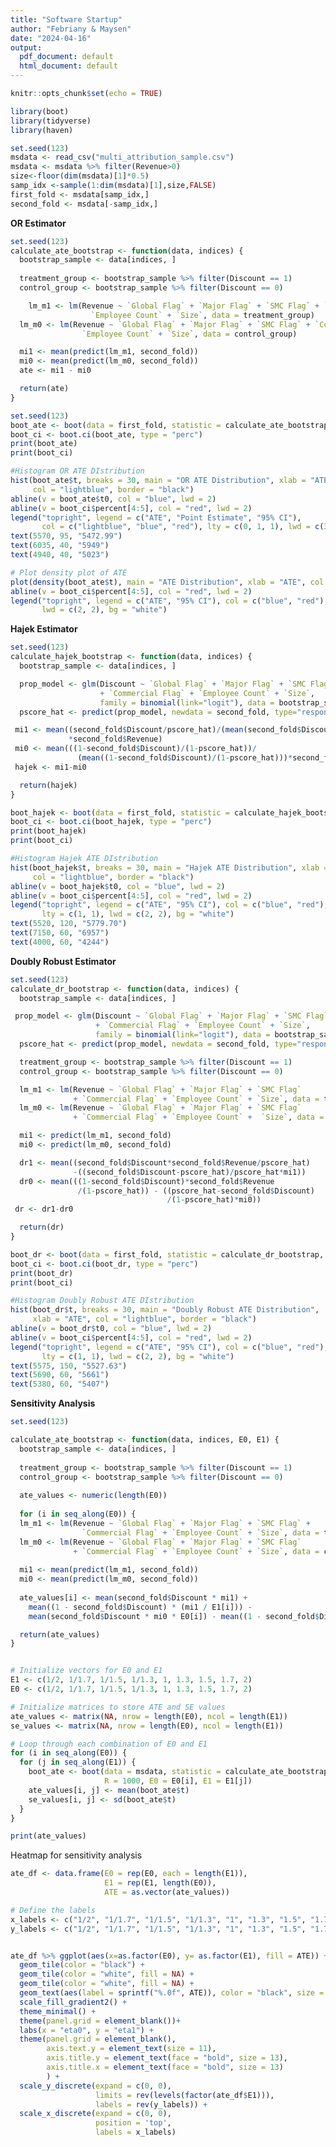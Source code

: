```yaml
---
title: "Software Startup"
author: "Febriany & Maysen"
date: "2024-04-16"
output:
  pdf_document: default
  html_document: default
---
```


```r
knitr::opts_chunk$set(echo = TRUE)
```

```r
library(boot)
library(tidyverse)
library(haven)
```


```r
set.seed(123)
msdata <- read_csv("multi_attribution_sample.csv")
msdata <- msdata %>% filter(Revenue>0)
size<-floor(dim(msdata)[1]*0.5)
samp_idx <-sample(1:dim(msdata)[1],size,FALSE)
first_fold <- msdata[samp_idx,]
second_fold <- msdata[-samp_idx,]
```

**OR Estimator**

```r
set.seed(123)
calculate_ate_bootstrap <- function(data, indices) {
  bootstrap_sample <- data[indices, ]
  
  treatment_group <- bootstrap_sample %>% filter(Discount == 1)
  control_group <- bootstrap_sample %>% filter(Discount == 0)

    lm_m1 <- lm(Revenue ~ `Global Flag` + `Major Flag` + `SMC Flag` + `Commercial Flag` + 
                  `Employee Count` + `Size`, data = treatment_group)
  lm_m0 <- lm(Revenue ~ `Global Flag` + `Major Flag` + `SMC Flag` + `Commercial Flag` + 
                `Employee Count` + `Size`, data = control_group)

  mi1 <- mean(predict(lm_m1, second_fold))
  mi0 <- mean(predict(lm_m0, second_fold))
  ate <- mi1 - mi0

  return(ate)
}

set.seed(123)
boot_ate <- boot(data = first_fold, statistic = calculate_ate_bootstrap, R = 1000)
boot_ci <- boot.ci(boot_ate, type = "perc")
print(boot_ate)
print(boot_ci)

#Histogram OR ATE DIstribution
hist(boot_ate$t, breaks = 30, main = "OR ATE Distribution", xlab = "ATE", 
     col = "lightblue", border = "black")
abline(v = boot_ate$t0, col = "blue", lwd = 2)
abline(v = boot_ci$percent[4:5], col = "red", lwd = 2)
legend("topright", legend = c("ATE", "Point Estimate", "95% CI"), 
       col = c("lightblue", "blue", "red"), lty = c(0, 1, 1), lwd = c(3, 2, 2), bg = "white")
text(5570, 95, "5472.99")
text(6035, 40, "5949")
text(4940, 40, "5023")

# Plot density plot of ATE
plot(density(boot_ate$t), main = "ATE Distribution", xlab = "ATE", col = "blue", lwd = 2)
abline(v = boot_ci$percent[4:5], col = "red", lwd = 2)
legend("topright", legend = c("ATE", "95% CI"), col = c("blue", "red"), lty = c(1, 1), 
       lwd = c(2, 2), bg = "white")

```
**Hajek Estimator**

```r
set.seed(123)
calculate_hajek_bootstrap <- function(data, indices) {
  bootstrap_sample <- data[indices, ]

  prop_model <- glm(Discount ~ `Global Flag` + `Major Flag` + `SMC Flag` 
                    + `Commercial Flag` + `Employee Count` + `Size`, 
                    family = binomial(link="logit"), data = bootstrap_sample)
  pscore_hat <- predict(prop_model, newdata = second_fold, type="response")

 mi1 <- mean((second_fold$Discount/pscore_hat)/(mean(second_fold$Discount/pscore_hat))
             *second_fold$Revenue)
 mi0 <- mean(((1-second_fold$Discount)/(1-pscore_hat))/
               (mean((1-second_fold$Discount)/(1-pscore_hat)))*second_fold$Revenue)
 hajek <- mi1-mi0

  return(hajek)
}

boot_hajek <- boot(data = first_fold, statistic = calculate_hajek_bootstrap, R = 1000)
boot_ci <- boot.ci(boot_hajek, type = "perc")
print(boot_hajek)
print(boot_ci)

#Histogram Hajek ATE DIstribution
hist(boot_hajek$t, breaks = 30, main = "Hajek ATE Distribution", xlab = "ATE", 
     col = "lightblue", border = "black")
abline(v = boot_hajek$t0, col = "blue", lwd = 2)
abline(v = boot_ci$percent[4:5], col = "red", lwd = 2)
legend("topright", legend = c("ATE", "95% CI"), col = c("blue", "red"), 
       lty = c(1, 1), lwd = c(2, 2), bg = "white")
text(5520, 120, "5779.70")
text(7150, 60, "6957")
text(4000, 60, "4244")
```
**Doubly Robust Estimator**

```r
set.seed(123)
calculate_dr_bootstrap <- function(data, indices) {
  bootstrap_sample <- data[indices, ]

 prop_model <- glm(Discount ~ `Global Flag` + `Major Flag` + `SMC Flag` 
                   + `Commercial Flag` + `Employee Count` + `Size`, 
                   family = binomial(link="logit"), data = bootstrap_sample)
  pscore_hat <- predict(prop_model, newdata = second_fold, type="response")

  treatment_group <- bootstrap_sample %>% filter(Discount == 1)
  control_group <- bootstrap_sample %>% filter(Discount == 0)

  lm_m1 <- lm(Revenue ~ `Global Flag` + `Major Flag` + `SMC Flag` 
              + `Commercial Flag` + `Employee Count` + `Size`, data = treatment_group)
  lm_m0 <- lm(Revenue ~ `Global Flag` + `Major Flag` + `SMC Flag` 
              + `Commercial Flag` + `Employee Count` +  `Size`, data = control_group)

  mi1 <- predict(lm_m1, second_fold)
  mi0 <- predict(lm_m0, second_fold)

  dr1 <- mean((second_fold$Discount*second_fold$Revenue/pscore_hat)
              -((second_fold$Discount-pscore_hat)/pscore_hat*mi1))
  dr0 <- mean(((1-second_fold$Discount)*second_fold$Revenue
               /(1-pscore_hat)) - ((pscore_hat-second_fold$Discount) 
                                   /(1-pscore_hat)*mi0))
 dr <- dr1-dr0

  return(dr)
}

boot_dr <- boot(data = first_fold, statistic = calculate_dr_bootstrap, R = 1000)
boot_ci <- boot.ci(boot_dr, type = "perc")
print(boot_dr)
print(boot_ci)

#Histogram Doubly Robust ATE DIstribution
hist(boot_dr$t, breaks = 30, main = "Doubly Robust ATE Distribution", 
     xlab = "ATE", col = "lightblue", border = "black")
abline(v = boot_dr$t0, col = "blue", lwd = 2)
abline(v = boot_ci$percent[4:5], col = "red", lwd = 2)
legend("topright", legend = c("ATE", "95% CI"), col = c("blue", "red"), 
       lty = c(1, 1), lwd = c(2, 2), bg = "white")
text(5575, 150, "5527.63")
text(5690, 60, "5661")
text(5380, 60, "5407")
```
**Sensitivity Analysis**
```r
set.seed(123)

calculate_ate_bootstrap <- function(data, indices, E0, E1) {
  bootstrap_sample <- data[indices, ]
  
  treatment_group <- bootstrap_sample %>% filter(Discount == 1)
  control_group <- bootstrap_sample %>% filter(Discount == 0)
  
  ate_values <- numeric(length(E0))
  
  for (i in seq_along(E0)) {
  lm_m1 <- lm(Revenue ~ `Global Flag` + `Major Flag` + `SMC Flag` + 
                `Commercial Flag` + `Employee Count` + `Size`, data = treatment_group)
  lm_m0 <- lm(Revenue ~ `Global Flag` + `Major Flag` + `SMC Flag` 
              + `Commercial Flag` + `Employee Count` + `Size`, data = control_group)
    
  mi1 <- mean(predict(lm_m1, second_fold))
  mi0 <- mean(predict(lm_m0, second_fold))
    
  ate_values[i] <- mean(second_fold$Discount * mi1) + 
    mean((1 - second_fold$Discount) * (mi1 / E1[i])) - 
    mean(second_fold$Discount * mi0 * E0[i]) - mean((1 - second_fold$Discount) * mi0)}

  return(ate_values)
}


# Initialize vectors for E0 and E1
E1 <- c(1/2, 1/1.7, 1/1.5, 1/1.3, 1, 1.3, 1.5, 1.7, 2)
E0 <- c(1/2, 1/1.7, 1/1.5, 1/1.3, 1, 1.3, 1.5, 1.7, 2)

# Initialize matrices to store ATE and SE values
ate_values <- matrix(NA, nrow = length(E0), ncol = length(E1))
se_values <- matrix(NA, nrow = length(E0), ncol = length(E1))

# Loop through each combination of E0 and E1
for (i in seq_along(E0)) {
  for (j in seq_along(E1)) {
    boot_ate <- boot(data = msdata, statistic = calculate_ate_bootstrap, 
                     R = 1000, E0 = E0[i], E1 = E1[j])
    ate_values[i, j] <- mean(boot_ate$t)
    se_values[i, j] <- sd(boot_ate$t)
  }
}

print(ate_values)

```
Heatmap for sensitivity analysis

```r
ate_df <- data.frame(E0 = rep(E0, each = length(E1)),
                     E1 = rep(E1, length(E0)),
                     ATE = as.vector(ate_values))

# Define the labels
x_labels <- c("1/2", "1/1.7", "1/1.5", "1/1.3", "1", "1.3", "1.5", "1.7", "2")
y_labels <- c("1/2", "1/1.7", "1/1.5", "1/1.3", "1", "1.3", "1.5", "1.7", "2")


ate_df %>% ggplot(aes(x=as.factor(E0), y= as.factor(E1), fill = ATE)) +
  geom_tile(color = "black") + 
  geom_tile(color = "white", fill = NA) + 
  geom_tile(color = "white", fill = NA) + 
  geom_text(aes(label = sprintf("%.0f", ATE)), color = "black", size = 3.4) +  
  scale_fill_gradient2() +
  theme_minimal() +     
  theme(panel.grid = element_blank())+  
  labs(x = "eta0", y = "eta1") +
  theme(panel.grid = element_blank(), 
        axis.text.y = element_text(size = 11),
        axis.title.y = element_text(face = "bold", size = 13),
        axis.title.x = element_text(face = "bold", size = 13)
        ) +
  scale_y_discrete(expand = c(0, 0), 
                   limits = rev(levels(factor(ate_df$E1))),
                   labels = rev(y_labels)) +
  scale_x_discrete(expand = c(0, 0), 
                   position = 'top',
                   labels = x_labels)
```

